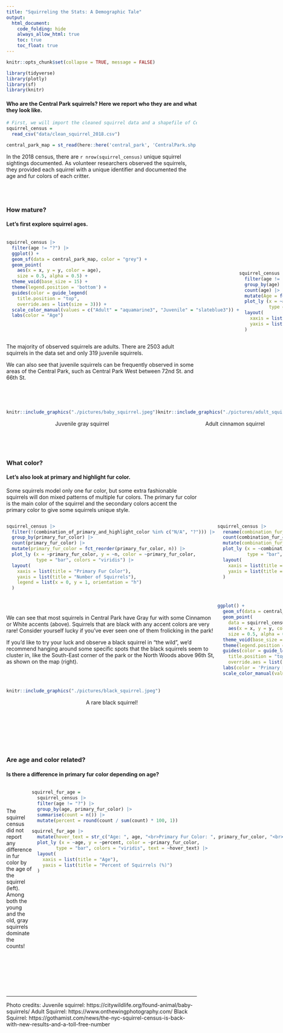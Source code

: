 ```yaml
---
title: "Squirreling the Stats: A Demographic Tale"
output: 
  html_document:
    code_folding: hide
    always_allow_html: true
    toc: true
    toc_float: true
---
```

  
```r
knitr::opts_chunk$set(collapse = TRUE, message = FALSE)
```

```r
library(tidyverse)
library(plotly)
library(sf)
library(knitr)
```

#### Who are the Central Park squirrels? Here we report who they are and what they look like. 


```r
# First, we will import the cleaned squirrel data and a shapefile of Central Park. 
squirrel_census = 
  read_csv("data/clean_squirrel_2018.csv")

central_park_map = st_read(here::here('central_park', 'CentralPark.shp'), quiet = TRUE)
```
In the 2018 census, there are `r nrow(squirrel_census)` unique squirrel sightings documented. As volunteer researchers observed the squirrels, they provided each squirrel with a unique identifier and documented the age and fur colors of each critter. 

<br><br> 

### How mature? 

#### Let's first explore squirrel ages. 
  
:::: {style="display: flex;"}

::: {}

```r
squirrel_census |> 
  filter(age != "?") |> 
  ggplot() +
  geom_sf(data = central_park_map, color = "grey") +
  geom_point(
    aes(x = x, y = y, color = age),
    size = 0.5, alpha = 0.5) +
  theme_void(base_size = 15) +
  theme(legend.position = 'bottom') +
  guides(color = guide_legend(
    title.position = "top",
    override.aes = list(size = 3))) +
  scale_color_manual(values = c("Adult" = "aquamarine3", "Juvenile" = "slateblue3")) +
  labs(color = "Age")
```

:::
  
  
:::{}

<br><br>
<br><br>
  
```r
squirrel_census |> 
  filter(age != "?") |> 
  group_by(age) |> 
  count(age) |> 
  mutate(Age = fct_reorder(age, n)) |> 
  plot_ly (x = ~age, y = ~n, color = ~age,
           type = "bar") |> 
  layout(
    xaxis = list(title = "Age"),   
    yaxis = list(title = "Number of Squirrels") 
  )
```



:::
  
::::
  
The majority of observed squirrels are adults. There are 2503 adult squirrels in the data set and only 319 juvenile squirrels.

We can also see that juvenile squirrels can be frequently observed in some areas of the Central Park, such as Central Park West between 72nd St. and 66th St. 

<br><br> 
  
::::{style="display: flex;"}

:::{}
```r
knitr::include_graphics("./pictures/baby_squirrel.jpeg")
```
<center style="font-size: 14px;"> Juvenile gray squirrel </center>
<br><br> 
  
:::
:::{}

```r
knitr::include_graphics("./pictures/adult_squirrel.jpeg")
```
<center style="font-size: 14px;"> Adult cinnamon squirrel </center>
:::
  
::::
  
### What color? 

#### Let's also look at primary and highlight fur color.
  
Some squirrels model only one fur color, but some extra fashionable squirrels will don mixed patterns of multiple fur colors. The primary fur color is the main color of the squirrel and the secondary colors accent the primary color to give some squirrels unique style. 




:::: {style="display: flex;"}

::: {}

```r
squirrel_census |> 
  filter(!(combination_of_primary_and_highlight_color %in% c("N/A", "?"))) |> 
  group_by(primary_fur_color) |> 
  count(primary_fur_color) |> 
  mutate(primary_fur_color = fct_reorder(primary_fur_color, n)) |> 
  plot_ly (x = ~primary_fur_color, y = ~n, color = ~primary_fur_color,
           type = "bar", colors = "viridis") |> 
  layout(
    xaxis = list(title = "Primary Fur Color"),   
    yaxis = list(title = "Number of Squirrels"),
    legend = list(x = 0, y = 1, orientation = "h")
  )
```

<br><br>  

We can see that most squirrels in Central Park have Gray fur with some Cinnamon or White accents (above). Squirrels that are black with any accent colors are very rare! Consider yourself lucky if you've ever seen one of them frolicking in the park! 

If you'd like to try your luck and observe a black squirrel in "the wild", we'd recommend hanging around some specific spots that the black squirrels seem to cluster in, like the South-East corner of the park or the North Woods above 96th St, as shown on the map (right). 


<br><br> 

```r
knitr::include_graphics("./pictures/black_squirrel.jpeg")
```
<center style="font-size: 14px;"> A rare black squirrel! </center>
<br><br> 



:::
  
:::{}

```r
squirrel_census |> 
  rename(combination_fur_color = combination_of_primary_and_highlight_color) |> 
  count(combination_fur_color) |> 
  mutate(combination_fur_color = fct_reorder(combination_fur_color, n)) |> 
  plot_ly (x = ~combination_fur_color, y = ~n, color = ~combination_fur_color,
           type = "bar", colors = "viridis") |> 
  layout(
    xaxis = list(title = "All Fur Colors",showticklabels = FALSE),   
    yaxis = list(title = "Number of Squirrels") 
  )
```

<br><br> 

```r
ggplot() +
  geom_sf(data = central_park_map, color = "grey") +
  geom_point(
    data = squirrel_census,
    aes(x = x, y = y, color = primary_fur_color),
    size = 0.5, alpha = 0.75) +
  theme_void(base_size = 15) +
  theme(legend.position = 'bottom') +
  guides(color = guide_legend(
    title.position = "top",
    override.aes = list(size = 3))) +
  labs(color = 'Primary Fur Color') +
  scale_color_manual(values = c("Black" = "black", "Gray" = "azure4", "Cinnamon" = "darkorange3")) 
```


:::
  
::::
  


<br><br> 

### Are age and color related? 

#### Is there a difference in primary fur color depending on age? 

:::: {style="display: flex;"}

::: {}

<br><br> 

The squirrel census did not report any difference in fur color by the age of the squirrel (left). Among both the young and the old, gray squirrels dominate the counts!

<br><br> 

:::

:::{}

```r
squirrel_fur_age = 
  squirrel_census |> 
  filter(age != "?") |> 
  group_by(age, primary_fur_color) |> 
  summarise(count = n()) |> 
  mutate(percent = round(count / sum(count) * 100, 1))

squirrel_fur_age |> 
  mutate(hover_text = str_c("Age: ", age, "<br>Primary Fur Color: ", primary_fur_color, "<br>Percent: ", percent, "%")) |> 
  plot_ly (x = ~age, y = ~percent, color = ~primary_fur_color,
         type = "bar", colors = "viridis", text = ~hover_text) |> 
  layout(
    xaxis = list(title = "Age"),   
    yaxis = list(title = "Percent of Squirrels (%)")
  )
```

:::

::::

<br><br> 

---
Photo credits: 
Juvenile squirrel: https://citywildlife.org/found-animal/baby-squirrels/
Adult Squirrel: https://www.onthewingphotography.com/ 
Black Squirrel: https://gothamist.com/news/the-nyc-squirrel-census-is-back-with-new-results-and-a-toll-free-number
